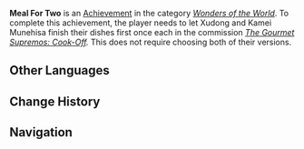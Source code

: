 {{Achievement Infobox
|title        = 
|id           = 84532
|order id     = 4056
|category     = Wonders of the World
|description  = Help both [[Xudong]] and [[Kamei Munehisa]] make a dish once.
|requirements = Let Xudong and Kamei Munehisa finish their dishes first once each in ''[[The Gourmet Supremos: Cook-Off]].'' This does not require choosing both of their versions.
|primogems    = 5
|tracking     = 
|hidden       = 1
|type         = Commission
|quest        = The Gourmet Supremos
}}
'''Meal For Two''' is an [[Achievement]] in the category ''[[Wonders of the World]]''. To complete this achievement, the player needs to let Xudong and Kamei Munehisa finish their dishes first once each in the commission ''[[The Gourmet Supremos: Cook-Off]].'' This does not require choosing both of their versions.
<!--
==Trivia==

==Video Guides==
{{EVT
|video1   = 
|caption1 = 
}}
-->
==Other Languages==
{{Other Languages
|en      = Meal For Two
|zhs     = 双人餐行
|zhs_rm  = Shuāngrén Cān Xíng
|zht     = 雙人餐行
|zht_rm  = Shuāngrén Cān Xíng
|zh_tl   = 
|ja      = 二人の料理旅
|ja_rm   = Futari no Ryouriryo
|ja_tl   = Meal Trip for Two
|ko      = 2인 식당
|ko_rm   = 
|ko_tl   = 
|es      = Comida para dos
|es_tl   = 
|fr      = Repas pour deux
|fr_tl   = Meal for Two
|ru      = Обед для двоих
|ru_tl   = 
|th      = มื้ออาหารของทั้งคู่
|th_rm   = 
|th_tl   = 
|vi      = Bữa Ăn Hai Người
|vi_tl   = 
|de      = Ein Essen für Zwei
|de_tl   = A Meal for Two
|id      = Hidangan untuk Dua Orang
|id_tl   = Meal for Two People
|pt      = Refeição Para Dois
|pt_tl   = 
}}

==Change History==
{{Change History|2.0}}
<!--
==References==
{{Reflist}}
-->
==Navigation==
{{Achievement Navbox|Wonders of the World|Commission}}
